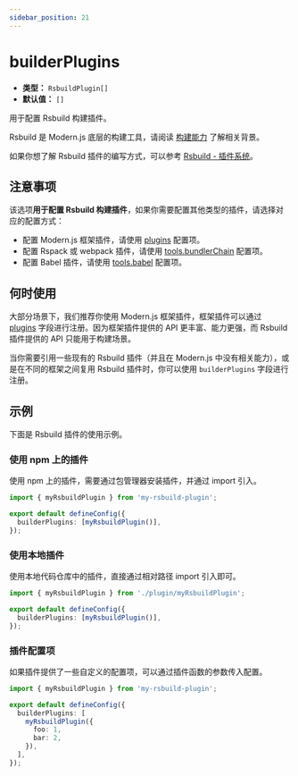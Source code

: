 ```yaml
---
sidebar_position: 21
---
```


# builderPlugins

- **类型：** `RsbuildPlugin[]`
- **默认值：** `[]`

用于配置 Rsbuild 构建插件。

Rsbuild 是 Modern.js 底层的构建工具，请阅读 [构建能力](/guides/concept/builder) 了解相关背景。

如果你想了解 Rsbuild 插件的编写方式，可以参考 [Rsbuild - 插件系统](https://rsbuild.dev/zh/plugins/dev/index)。

## 注意事项

该选项**用于配置 Rsbuild 构建插件**，如果你需要配置其他类型的插件，请选择对应的配置方式：

- 配置 Modern.js 框架插件，请使用 [plugins](/configure/app/plugins) 配置项。
- 配置 Rspack 或 webpack 插件，请使用 [tools.bundlerChain](/configure/app/tools/bundler-chain) 配置项。
- 配置 Babel 插件，请使用 [tools.babel](/configure/app/tools/babel) 配置项。

## 何时使用

大部分场景下，我们推荐你使用 Modern.js 框架插件，框架插件可以通过 [plugins](/configure/app/plugins) 字段进行注册。因为框架插件提供的 API 更丰富、能力更强，而 Rsbuild 插件提供的 API 只能用于构建场景。

当你需要引用一些现有的 Rsbuild 插件（并且在 Modern.js 中没有相关能力），或是在不同的框架之间复用 Rsbuild 插件时，你可以使用 `builderPlugins` 字段进行注册。

## 示例

下面是 Rsbuild 插件的使用示例。

### 使用 npm 上的插件

使用 npm 上的插件，需要通过包管理器安装插件，并通过 import 引入。

```ts title="modern.config.ts"
import { myRsbuildPlugin } from 'my-rsbuild-plugin';

export default defineConfig({
  builderPlugins: [myRsbuildPlugin()],
});
```

### 使用本地插件

使用本地代码仓库中的插件，直接通过相对路径 import 引入即可。

```ts title="modern.config.ts"
import { myRsbuildPlugin } from './plugin/myRsbuildPlugin';

export default defineConfig({
  builderPlugins: [myRsbuildPlugin()],
});
```

### 插件配置项

如果插件提供了一些自定义的配置项，可以通过插件函数的参数传入配置。

```ts title="modern.config.ts"
import { myRsbuildPlugin } from 'my-rsbuild-plugin';

export default defineConfig({
  builderPlugins: [
    myRsbuildPlugin({
      foo: 1,
      bar: 2,
    }),
  ],
});
```
